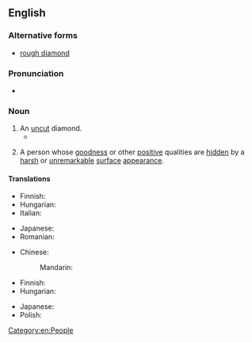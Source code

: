 ==English==

===Alternative forms===
* [[rough diamond]]

===Pronunciation===
* {{audio|en|en-au-diamond in the rough.ogg|Audio (AU)}}

===Noun===
{{en-noun|head=[[diamond]] [[in the rough]]|diamonds in the rough}}

# An [[uncut]] diamond.
#* {{quote-book|en|year=2009|author=Cindy Lasiter|title=Diamonds in the Rough|page=xi|pageurl=https://books.google.com/books?id=zBMoTw8oxnQC&pg=PR11&dq=%22diamond+in+the+rough%22&hl=&cd=58&source=gbs_api#v=onepage&q=%22diamond%20in%20the%20rough%22&f=false|publisher=Xulon Press|isbn=9781607912187|text=Often the inclusions can be cut out of a '''diamond in the rough'''. After seeing what shape and size best suits the rough diamond, the craftsman will begin to make his cuts.}}
# {{lb|en|figurative}} A person whose [[goodness]] or other [[positive]] qualities are [[hidden]] by a [[harsh]] or [[unremarkable]] [[surface]] [[appearance]].
#: {{ux|en|The auto mechanic is a '''diamond in the rough''', tough-talking, but honest, even generous.}}

====Translations====
{{trans-top|uncut diamond}}
* Finnish: {{t|fi|raakatimantti}}
* Hungarian: {{t|hu|csiszolatlan gyémánt}}
* Italian: {{t|it|diamante grezzo|m}}
{{trans-mid}}
* Japanese: {{t|ja|原石|tr=genseki}}
* Romanian: {{t|ro|diamant brut|n}}
{{trans-bottom}}

{{trans-top|person with hidden qualities}}
* Chinese:
*: Mandarin: {{t|cmn|璞玉|tr=púyù}}
* Finnish: {{t+|fi|nallekarhu}} {{qualifier|of male only}}
* Hungarian: {{t|hu|csiszolatlan gyémánt}}
{{trans-mid}}
* Japanese: {{t|ja|原石|tr=genseki}}
* Polish: {{not used|pl}}
{{trans-bottom}}

[[Category:en:People]]